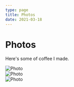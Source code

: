 ```yaml
---
type: page
title: Photos
date: 2021-03-18
---
```


# Photos

Here's some of coffee I made.


<Image
  src="/images/cafe1.jpeg"
  alt="Photo"
  width={400}
  height={400}
  priority
  className="next-image"
/>
<br />
<Image
  src="/images/cafe2.jpeg"
  alt="Photo"
  width={400}
  height={400}
  priority
  className="next-image"
/>
<br />
<Image
  src="/images/cafe3.jpeg"
  alt="Photo"
  width={400}
  height={400}
  priority
  className="next-image"
/>

